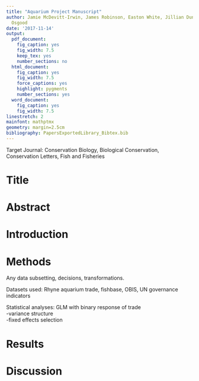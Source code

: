 ```yaml
---
title: "Aquarium Project Manuscript"
author: Jamie McDevitt-Irwin, James Robinson, Easton White, Jillian Dunic, Geoffrey
  Osgood
date: '2017-11-14'
output:
  pdf_document:
    fig_caption: yes
    fig_width: 7.5
    keep_tex: yes
    number_sections: no
  html_document:
    fig_caption: yes
    fig_width: 7.5
    force_captions: yes
    highlight: pygments
    number_sections: yes
  word_document:
    fig_caption: yes
    fig_width: 7.5
linestretch: 2
mainfont: mathptmx
geometry: margin=2.5cm
bibliography: PapersExportedLibrary_Bibtex.bib
---
```


Target Journal: Conservation Biology, Biological Conservation, Conservation Letters, Fish and Fisheries  

# Title {-}

# Abstract {-}

# Introduction {-}

# Methods {-}

Any data subsetting, decisions, transformations. 

Datasets used: Rhyne aquarium trade, fishbase, OBIS, UN governance indicators  

Statistical analyses: GLM with binary response of trade  
-variance structure  
-fixed effects selection  

# Results {-}  

# Discussion {-}